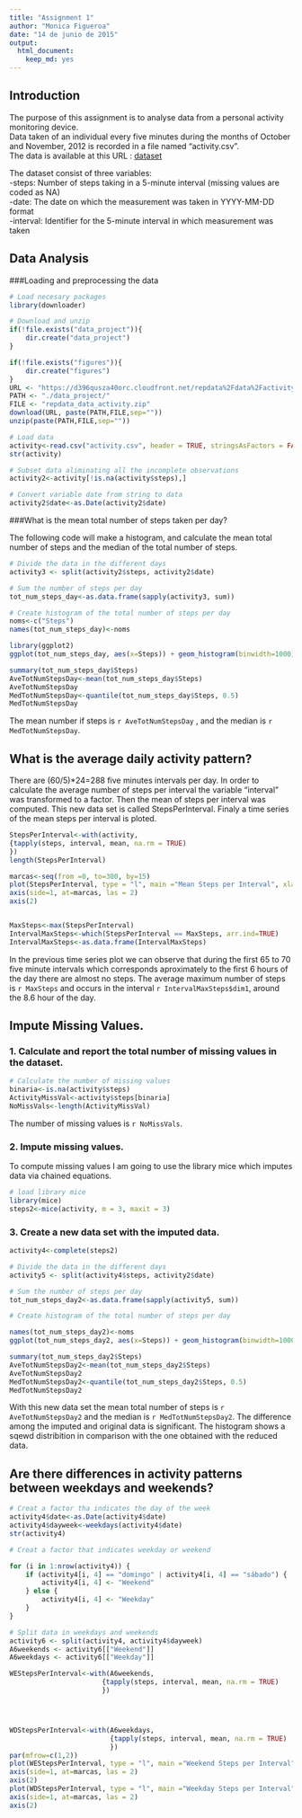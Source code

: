 ```yaml
---
title: "Assignment 1"
author: "Monica Figueroa"
date: "14 de junio de 2015"
output: 
  html_document: 
    keep_md: yes
---
```


## Introduction
The purpose of this assignment is to analyse data from a personal activity monitoring device.  
Data taken of an individual every five minutes during the months of October and November, 2012 is recorded in a file named "activity.csv".  
The data is available at this URL : [dataset](https://d396qusza40orc.cloudfront.net/repdata%2Fdata%2Factivity.zip)

The dataset consist of three variables:  
-steps: Number of steps taking in a 5-minute interval (missing values are coded as NA)  
-date: The date on which the measurement was taken in YYYY-MM-DD format  
-interval: Identifier for the 5-minute interval in which measurement was taken  
  
## Data Analysis  
###Loading and preprocessing the data  

```r
# Load necesary packages
library(downloader)

# Download and unzip
if(!file.exists("data_project")){
    dir.create("data_project")
}

if(!file.exists("figures")){
    dir.create("figures")
}
URL <- "https://d396qusza40orc.cloudfront.net/repdata%2Fdata%2Factivity.zip"
PATH <- "./data_project/"
FILE <- "repdata_data_activity.zip"
download(URL, paste(PATH,FILE,sep=""))
unzip(paste(PATH,FILE,sep=""))

# Load data
activity<-read.csv("activity.csv", header = TRUE, stringsAsFactors = FALSE)
str(activity)

# Subset data aliminating all the incomplete observations
activity2<-activity[!is.na(activity$steps),]

# Convert variable date from string to data
activity2$date<-as.Date(activity2$date)

```
 
###What is the mean total number of steps taken per day? 


The following code will make a histogram, and calculate the mean total number of steps and the median of the total number of steps.





```r
# Divide the data in the different days
activity3 <- split(activity2$steps, activity2$date)

# Sum the number of steps per day
tot_num_steps_day<-as.data.frame(sapply(activity3, sum))

# Create histogram of the total number of steps per day
noms<-c("Steps")
names(tot_num_steps_day)<-noms

library(ggplot2)
ggplot(tot_num_steps_day, aes(x=Steps)) + geom_histogram(binwidth=1000)

summary(tot_num_steps_day$Steps)
AveTotNumStepsDay<-mean(tot_num_steps_day$Steps)
AveTotNumStepsDay
MedTotNumStepsDay<-quantile(tot_num_steps_day$Steps, 0.5)
MedTotNumStepsDay
```


The mean number if steps is `r AveTotNumStepsDay` , and the median is `r MedTotNumStepsDay`.  
  
## What is the average daily activity pattern?
There are (60/5)*24=288 five minutes intervals per day. In order to calculate the average number of steps per interval the variable "interval" was transformed to a factor. Then the mean of steps per interval was computed. This new data set is called StepsPerInterval. Finaly a time series of the mean steps per interval is ploted.

```r
StepsPerInterval<-with(activity, 
{tapply(steps, interval, mean, na.rm = TRUE)
})
length(StepsPerInterval)

marcas<-seq(from =0, to=300, by=15)
plot(StepsPerInterval, type = "l", main ="Mean Steps per Interval", xlab="Interval", ylab="Mean Steps", axes = FALSE)
axis(side=1, at=marcas, las = 2)
axis(2)


MaxSteps<-max(StepsPerInterval)
IntervalMaxSteps<-which(StepsPerInterval == MaxSteps, arr.ind=TRUE)
IntervalMaxSteps<-as.data.frame(IntervalMaxSteps)
```

In the previous time series plot we can observe that during the first 65 to 70 five minute intervals which corresponds aproximately to the first 6 hours of the day there are almost no steps. The average maximum number of steps is `r MaxSteps` and occurs in the interval `r IntervalMaxSteps$dim1`, around the 8.6 hour of the day.  

## Impute Missing Values.  

### 1.	Calculate and report the total number of missing values in the dataset.  

```r
# Calculate the number of missing values
binaria<-is.na(activity$steps)
ActivityMissVal<-activity$steps[binaria]
NoMissVals<-length(ActivityMissVal)
```

The number of missing values is `r NoMissVals`.  

### 2.  Impute missing values.
To compute missing values I am going to use the library mice which imputes data via chained equations.

```r
# load library mice
library(mice)
steps2<-mice(activity, m = 3, maxit = 3)

```

### 3.  Create a new data set with the imputed data. 

```r
activity4<-complete(steps2)
```
  
```r
# Divide the data in the different days
activity5 <- split(activity4$steps, activity2$date)

# Sum the number of steps per day
tot_num_steps_day2<-as.data.frame(sapply(activity5, sum))

# Create histogram of the total number of steps per day

names(tot_num_steps_day2)<-noms
ggplot(tot_num_steps_day2, aes(x=Steps)) + geom_histogram(binwidth=1000)

summary(tot_num_steps_day2$Steps)
AveTotNumStepsDay2<-mean(tot_num_steps_day2$Steps)
AveTotNumStepsDay2
MedTotNumStepsDay2<-quantile(tot_num_steps_day2$Steps, 0.5)
MedTotNumStepsDay2

```

With this new data set the mean total number of steps is `r AveTotNumStepsDay2` and the median is `r MedTotNumStepsDay2`. The difference among the imputed and original data is  significant. The histogram shows a sqewd distribition in comparison with the one obtained with the reduced data. 

## Are there differences in activity patterns between weekdays and weekends?  

```r
# Creat a factor tha indicates the day of the week
activity4$date<-as.Date(activity4$date)
activity4$dayweek<-weekdays(activity4$date)
str(activity4)

# Creat a factor that indicates weekday or weekend

for (i in 1:nrow(activity4)) {
    if (activity4[i, 4] == "domingo" | activity4[i, 4] == "sábado") {
        activity4[i, 4] <- "Weekend"
    } else {
        activity4[i, 4] <- "Weekday"
    }
}

# Split data in weekdays and weekends
activity6 <- split(activity4, activity4$dayweek)
A6weekends <- activity6[["Weekend"]]
A6weekdays <- activity6[["Weekday"]]

WEStepsPerInterval<-with(A6weekends, 
                       {tapply(steps, interval, mean, na.rm = TRUE)
                       })




WDStepsPerInterval<-with(A6weekdays, 
                         {tapply(steps, interval, mean, na.rm = TRUE)
                         })
par(mfrow=c(1,2))
plot(WEStepsPerInterval, type = "l", main ="Weekend Steps per Interval", xlab="Interval", ylab="Mean Steps", axes = FALSE)
axis(side=1, at=marcas, las = 2)
axis(2)
plot(WDStepsPerInterval, type = "l", main ="Weekday Steps per Interval", xlab="Interval", ylab="Mean Steps", axes = FALSE)
axis(side=1, at=marcas, las = 2)
axis(2)






```

